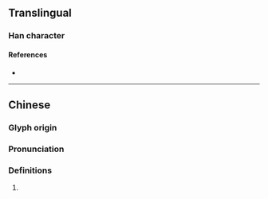 {{character info}}

==Translingual==

===Han character===
{{Han char|rn=97|rad=瓜|as=08|sn=13|four=42430|canj=GJHVO|ids=⿰幸瓜}}

====References====
* {{Han ref|kx=0747.080|dkj=21404|hdz=42656.070|uh=74E1|ud=29921|bh=DEBF|bd=57023}}

----

==Chinese==
{{zh-forms}}

===Glyph origin===
{{Han etym}}

===Pronunciation===
{{zh-pron
|m=zhí,hú
|c=
|mc=y
|oc=y
|cat=
}}

===Definitions===
{{zh-hanzi}}

# {{rfdef|zh}}